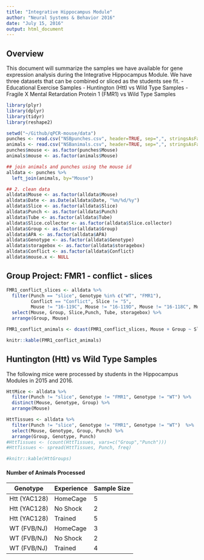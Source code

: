 ```yaml
---
title: "Integrative Hippocampus Module"
author: "Neural Systems & Behavior 2016"
date: "July 15, 2016"
output: html_document
---
```

## Overview
This document will summarize the samples we have available for gene expression analysis during the Integrative Hippocampus Module. We have three datasets that can be combined or sliced as the students see fit. 
- Educational Exercise Samples
- Huntington (Htt) vs Wild Type Samples
- Fragile X Mental Retardation Protein 1 (FMR1) vs Wild Type Samples

```r
library(plyr)
library(dplyr)
library(tidyr)
library(reshape2)

setwd("~/Github/qPCR-mouse/data")
punches <- read.csv("NSBpunches.csv", header=TRUE, sep=",", stringsAsFactors = FALSE)
animals <- read.csv("NSBanimals.csv", header=TRUE, sep=",", stringsAsFactors = FALSE)
punches$mouse <- as.factor(punches$Mouse)
animals$mouse <- as.factor(animals$Mouse)

## join animals and punches using the mouse id
alldata <- punches %>% 
  left_join(animals, by="Mouse")

## 2. clean data 
alldata$Mouse <- as.factor(alldata$Mouse)
alldata$Date <- as.Date(alldata$Date, "%m/%d/%y")
alldata$Slice <- as.factor(alldata$Slice)
alldata$Punch <- as.factor(alldata$Punch)
alldata$Tube <- as.factor(alldata$Tube)
alldata$Slice.collector <- as.factor(alldata$Slice.collector)
alldata$Group <- as.factor(alldata$Group)
alldata$APA <- as.factor(alldata$APA)
alldata$Genotype <- as.factor(alldata$Genotype)
alldata$storagebox <- as.factor(alldata$storagebox)
alldata$Conflict <- as.factor(alldata$Conflict)
alldata$mouse.x <- NULL
```

## Group Project: FMR1 - conflict - slices
```r
FMR1_conflict_slices <- alldata %>%
  filter(Punch == "slice", Genotype %in% c("WT", "FMR1"), 
         Conflict == "Conflict", Slice != "5", 
         Mouse != "16-119C", Mouse != "16-119D", Mouse != "16-118C", Mouse != "16-118D") %>%
  select(Mouse, Group, Slice,Punch, Tube, storagebox) %>%
  arrange(Group, Mouse) 

FMR1_conflict_animals <- dcast(FMR1_conflict_slices, Mouse + Group ~ Slice, value.var="Slice")
```

```r
knitr::kable(FMR1_conflict_animals)
```


## Huntington (Htt) vs Wild Type Samples
The following mice were processed by students in the Hippocampus Modules in 2015 and 2016.

```r
HttMice <- alldata %>%
  filter(Punch != "slice", Genotype != "FMR1", Genotype != "WT") %>%
  distinct(Mouse, Genotype, Group) %>%
  arrange(Mouse)

HttTissues <- alldata %>%
  filter(Punch != "slice", Genotype != "FMR1", Genotype != "WT")  %>%
  select(Mouse, Genotype, Group, Punch) %>%
  arrange(Group, Genotype, Punch) 
#HttTissues <- (count(HttTissues, vars=c("Group","Punch")))
#HttTissues <- spread(HttTissues, Punch, freq)
```

```r
#knitr::kable(HttGroups)
```

#### Number of Animals Processed
Genotype | Experience | Sample Size
---------|------------|------------
Htt (YAC128) | HomeCage | 5
Htt (YAC128) | No Shock | 2
Htt (YAC128) | Trained | 5
WT (FVB/NJ) | HomeCage | 3
WT (FVB/NJ) | No Shock | 2
WT (FVB/NJ) | Trained | 4


